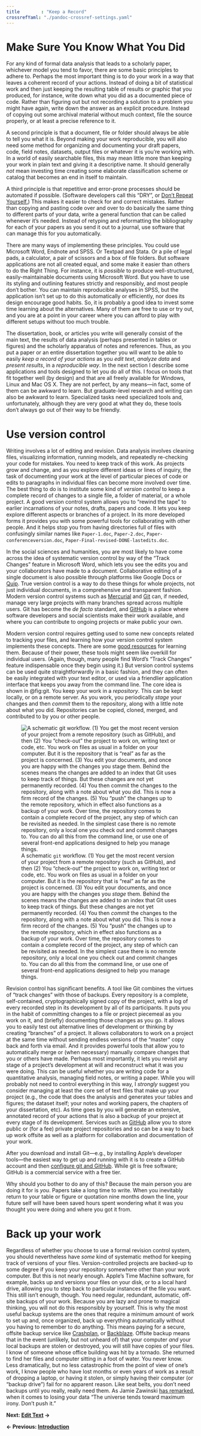 ```yaml
---
title        : "Keep a Record"
crossrefYaml: "./pandoc-crossref-settings.yaml"
---
```



# Make Sure You Know What You Did

For any kind of formal data analysis that leads to a scholarly paper, whichever model you tend to favor, there are some basic principles to adhere to. Perhaps the most important thing is to do your work in a way that leaves a coherent record of your actions. Instead of doing a bit of statistical work and then just keeping the resulting table of results or graphic that you produced, for instance, write down what you did as a documented piece of code. Rather than figuring out but not recording a solution to a problem you might have again, write down the answer as an explicit procedure. Instead of copying out some archival material without much context, file the source properly, or at least a precise reference to it.

A second principle is that a document, file or folder should always be able to tell you what it is. Beyond making your work reproducible, you will also need some method for organizing and documenting your draft papers, code, field notes, datasets, output files or whatever it is you're working with. In a world of easily searchable files, this may mean little more than keeping your work in plain text and giving it a descriptive name. It should generally *not* mean investing time creating some elaborate classification scheme or catalog that becomes an end in itself to maintain.

A third principle is that repetitive and error-prone processes should be automated if possible. (Software developers call this "DRY", or [Don't Repeat Yourself.](http://en.wikipedia.org/wiki/Don't_repeat_yourself)) This makes it easier to check for and correct mistakes. Rather than copying and pasting code over and over to do basically the same thing to different parts of your data, write a general function that can be called whenever it's needed. Instead of retyping and reformatting the bibliography for each of your papers as you send it out to a journal, use software that can manage this for you automatically.

There are many ways of implementing these principles. You could use Microsoft Word, Endnote and SPSS. Or Textpad and Stata. Or a pile of legal pads, a calculator, a pair of scissors and a box of file folders. But software applications are not all created equal, and some make it easier than others to do the Right Thing. For instance, it is *possible* to produce well-structured, easily-maintainable documents using Microsoft Word. But you have to use its styling and outlining features strictly and responsibly, and most people don't bother. You can maintain reproducible analyses in SPSS, but the application isn't set up to do this automatically or efficiently, nor does its design encourage good habits. So, it is probably a good idea to invest some time learning about the alternatives. Many of them are free to use or try out, and you are at a point in your career where you can afford to play with different setups without too much trouble.

The dissertation, book, or articles you write will generally consist of the main text, the results of data analysis (perhaps presented in tables or figures) and the scholarly apparatus of notes and references. Thus, as you put a paper or an entire dissertation together you will want to be able to easily *keep a record of your actions* as you *edit text*, *analyze data* and *present results*, in a *reproducible way*. In the next section I describe some applications and tools designed to let you do all of this. I focus on tools that fit together well (by design) and that are all freely available for Windows, Linux and Mac OS X. They are not perfect, by any means---in fact, some of them can be awkward to learn. But graduate-level research and writing can also be awkward to learn. Specialized tasks need specialized tools and, unfortunately, although they are very good at what they do, these tools don't always go out of their way to be friendly.

# Use version control

Writing involves a lot of editing and revision. Data analysis involves cleaning files, visualizing information, running models, and repeatedly re-checking your code for mistakes. You need to keep track of this work. As projects grow and change, and as you explore different ideas or lines of inquiry, the task of documenting your work at the level of particular pieces of code or edits to paragraphs in individual files can become more involved over time. The best thing to do is to institute some kind of *version control* to keep a complete record of changes to a single file, a folder of material, or a whole project. A good version control system allows you to "rewind the tape" to earlier incarnations of your notes, drafts, papers and code. It lets you keep explore different aspects or branches of a project. In its more developed forms it provides you with some powerful tools for collaborating with other people. And it helps stop you from having directories full of files with confusingly similar names like `Paper-1.doc`, `Paper-2.doc`, `Paper-conferenceversion.doc`, `Paper-Final-revised-DONE-lastedits.doc`.

In the social sciences and humanities, you are most likely to have come across the idea of systematic version control by way of the "Track Changes" feature in Microsoft Word, which lets you see the edits you and your collaborators have made to a document. Collaborative editing of a single document is also possible through platforms like Google Docs or [Quip](http://quip.com). True version control is a way to do these things for whole projects, not just individual documents, in a comprehensive and transparent fashion. Modern version control systems such as [Mercurial](http://www.selenic.com/mercurial/) and [Git](http://git.or.cz/) can, if needed, manage very large projects with many branches spread across multiple users. Git has become the *de facto* standard, and [GitHub](http://github.com) is a place where software developers and social scientists make their work available, and where you can contribute to ongoing projects or make public your own. 

Modern version control requires getting used to some new concepts related to tracking your files, and learning how your version control system implements these concepts. There are some [good resources](https://git-scm.com/book/en/v2) for learning them. Because of their power, these tools might seem like overkill for individual users. (Again, though, many people find Word's "Track Changes" feature indispensable once they begin using it.) But version control systems can be used quite straightforwardly in a basic fashion, and they  can often be easily integrated with your text editor, or used via a friendlier application interface that keeps you away from the command line. The core idea is shown in @fig:git. You keep your work in a *repository*. This can be kept locally, or on a remote server. As you work, you periodically *stage* your changes and then *commit* them to the repository, along with a little note about what you did. Repositories can be copied, cloned, merged, and contributed to by you or other people.

![A schematic `git` workflow. (1) You get the most recent version of your project from a remote repository (such as GitHub), and then (2) You "check-out" the project to work on, writing text or code, etc. You work on files as usual in a folder on your computer. But it is the repository that is "real" as far as the project is concerned. (3) You edit your documents, and once you are happy with the changes you *stage* them. Behind the scenes means the changes are added to an index that Git uses to keep track of things. But these changes are not yet permanently recorded. (4) You then *commit* the changes to the repository, along with a note about what you did. This is now a firm record of the changes. (5) You "push" the changes up to the remote repository, which in effect also functions as a backup of your work. Over time, the repository comes to contain a complete record of the project, any step of which can be revisited as needed. In the simplest case there is no remote repository, only a local one you check out and commit changes to. You can do all this from the command line, or use one of several front-end applications designed to help you manage things.](figures/git-basic.png){#fig:git}

Revision control has significant benefits. A tool like Git combines the virtues of "track changes" with those of backups. Every repository is a complete, self-contained, cryptographically signed copy of the project, with a log of every recorded step in its development by all of its participants. It puts you in the habit of committing changes to a file or project piecemeal as you work on it, and (briefly) documenting those changes as you go. It allows you to easily test out alternative lines of development or thinking by creating "branches" of a project. It allows collaborators to work on a project at the same time without sending endless versions of the "master" copy back and forth via email. And it provides powerful tools that allow you to automatically merge or (when necessary) manually compare changes that you or others have made. Perhaps most importantly, it lets you revisit any stage of a project's development at will and reconstruct what it was you were doing. This can be useful whether you are writing code for a quantitative analysis, managing field notes, or writing a paper. While you will probably not need to control everything in this way, I *strongly* suggest you consider managing at least the core set of text files that make up your project (e.g., the code that does the analysis and generates your tables and figures; the dataset itself; your notes and working papers, the chapters of your dissertation, etc). As time goes by you will generate an extensive, annotated record of your actions that is also a backup of your project at every stage of its development. Services such as [GitHub](http://www.github.com) allow you to store public or (for a fee) private project repositories and so can be a way to back up work offsite as well as a platform for collaboration and documentation of your work.

After you download and install Git---e.g., by installing Apple's developer tools---the easiest way to get up and running with it is to create a GitHub account and then [configure git and GitHub](https://help.github.com/articles/set-up-git/). While git is free software; GitHub is a commercial service with a free tier.

Why should you bother to do any of this? Because the main person you are doing it for is *you*. Papers take a long time to write. When you inevitably return to your table or figure or quotation nine months down the line, your future self will have been saved hours spent wondering what it was you thought you were doing and where you got it from.

# Back up your work

Regardless of whether you choose to use a formal revision control system, you should nevertheless have *some* kind of systematic method for keeping track of versions of your files. Version-controlled projects are backed-up to some degree if you keep your repository somewhere other than your work computer. But this is not nearly enough. Apple's Time Machine software, for example, backs up and versions your files on your disk, or to a local hard drive, allowing you to step back to particular instances of the file you want. This still isn't enough, though. You need regular, redundant, automatic, off-site backups of your work. Because you are lazy and prone to magical thinking, you will not do this responsibly by yourself. This is why the most useful backup systems are the ones that require a minimum amount of work to set up and, once organized, back up everything automatically without you having to remember to do anything. This means paying for a secure, offsite backup service like [Crashplan](http://www.crashplan.com/), or [Backblaze](http://www.backblaze.com/). Offsite backup means that in the event (unlikely, but not unheard of) that your computer *and* your local backups are stolen or destroyed, you will still have copies of your files. I know of someone whose office building was hit by a tornado. She returned to find her files and computer sitting in a foot of water. You never know. Less dramatically, but no less catastrophic from the point of view of one's work, I know people who have lost months or even years of work as a result of dropping a laptop, or having it stolen, or simply having their computer (or "backup drive") fail for no apparent reason. Like seat belts, you don't need backups until you really, really need them. As Jamie Zawinski [has remarked](http://jwz.livejournal.com/801607.html), when it comes to losing your data "The universe tends toward maximum irony. Don't push it."



**Next: [Edit Text](http://plain-text.co/edit.html) →**

**← Previous: [Introduction](http://plain-text.co/index.html) **
